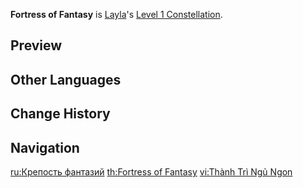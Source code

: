 {{Constellation Infobox
|image         = Constellation Fortress of Fantasy.png
|character     = Layla
|level         = 1
|description   = The Shield Absorption of the Curtain of Slumber generated by [[Nights of Formal Focus]] is increased by 20%.<br />Additionally, when unleashing Nights of Formal Focus, she will generate a shield for any nearby party members who are not being protected by a Curtain of Slumber. This shield will have 35% of the absorption of a Curtain of Slumber, will last for 12s, and will absorb {{Color|Cryo DMG}} with 250% effectiveness.
|utility1      = Shield
|utility2      = Party Shield
}}
'''Fortress of Fantasy''' is [[Layla]]'s [[Level 1 Constellation]].

==Preview==
{{Preview
|f = Fortress of Fantasy Preview
}}

==Other Languages==
{{Other Languages
|en      = Fortress of Fantasy
|zhs     = 寐领围垣
|zhs_rm  = Mèilǐng Wéi Yuán
|zht     = 寐領圍垣
|zht_rm  = Mèilǐng Wéi Yuán
|zh_tl   = 
|ja      = 果てなき夢の領土
|ja_rm   = Hatenaki Yume no Ryoudo
|ja_tl   = Dominion of Endless Dreams
|ko      = 단잠을 위한 울타리
|ko_rm   = Danjameul Wihan Ultari
|ko_tl   = Fence For Deep Sleep
|es      = Fortaleza fantástica
|es_tl   = Fantastic Fortress
|fr      = Forteresse de fantaisie
|fr_tl   = Fortress of Fantasy
|ru      = Крепость фантазий
|ru_tl   = Firmness of Fantasies
|th      = Fortress of Fantasy
|vi      = Thành Trì Ngủ Ngon
|vi_tl   = Fortress of Good Sleep
|de      = Festung der Fantasie
|de_tl   = Fortress of Fantasy
|id      = Fortress of Fantasy
|pt      = Fortaleza da Fantasia
|pt_tl   = Fortress of the Fantasy
|tr      = Fantastik Kale
|tr_tl   = 
|it      = Fortezza fantastica
|it_tl   = Fantastical Fortress
}}

==Change History==
{{Change History|3.2}}

==Navigation==
{{Talent Navbox|Layla}}

[[ru:Крепость фантазий]]
[[th:Fortress of Fantasy]]
[[vi:Thành Trì Ngủ Ngon]]